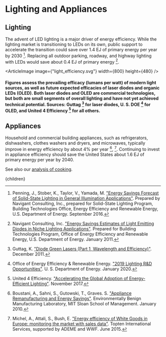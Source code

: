 



# Lighting and Appliances

## Lighting
The advent of LED lighting is a major driver of energy efficiency. While the lighting market is transitioning to LEDs on its own, public support to accelerate the transition could save over 1.4 EJ of primary energy per year by 2030 [^6]. Replacing all outdoor parking, roadway, and highway lighting with LEDs would save about 0.4 EJ of primary energy [^4].

<ArticleImage image={"light_efficiency.svg"} width={800} height={480} />
#### Figures assess the prevailing efficacy (lumans per watt) of modern light sources, as well as future expected efficacies of laser diodes and organic LEDs (OLED). Both laser diodes and OLED are commercial technologies, but both are small segments of overall lighting and have not yet achieved technical potential. Sources: Guttag [^2] for laser diodes, U. S. DOE [^5] for OLED, and United 4 Efficiency [^7] for all others.

<ResearchAndDevelopmentIntoNewTechSolution />

## Appliances
Household and commercial building appliances, such as refrigerators, dishwashers, clothes washers and dryers, and microwaves, typically improve in energy efficiency by about 4% per year [^1], [^3]. Continuing to invest in appliance efficiency should save the United States about 1.6 EJ of primary energy per year by 2040.

<BenchmarkingAppliancesSolution />

See also our [analysis of cooking](/matter/ag_dist/cooking).

[^1]: Boustani, A., Sahni, S., Gutowski, T., Graves. S. ["Appliance Remanufacturing and Energy Savings"](http://web.mit.edu/ebm/www/Publications/MITEI-1-a-2010.pdf). Environmentally Benign Manufacturing Laboratory, MIT Sloan School of Management. January 2010.

[^2]: Guttag, K. ["Diode Green Lasers (Part 1, Wavelength and Efficiency)"](https://kguttag.com/2011/12/16/diode-green-lasers-part-1-wavelength-and-efficiency/). December 2011.

[^3]: Michel, A., Attali, S., Bush, E. ["Energy efficiency of White Goods in Europe: monitoring the market with sales data"](http://www.topten.eu/uploads/File/WhiteGoods_in_Europe_June15.pdf). Topten International Services, supported by ADEME and WWF. June 2015.

[^4]: Navigant Consulting, Inc. ["Energy Savings Estimates of Light Emitting Diodes in Niche Lighting Applications"](https://www1.eere.energy.gov/buildings/publications/pdfs/ssl/nichefinalreport_january2011.pdf). Prepared for Building Technologies Program, Office of Energy Efficiency and Renewable Energy, U.S. Department of Energy. January 2011.

[^5]: Office of Energy Efficiency & Renewable Energy. ["2019 Lighting R&D Opportunities"](https://www.energy.gov/eere/ssl/articles/doe-publishes-2019-lighting-rd-opportunities-document). U. S. Department of Energy. January 2020.

[^6]: Penning, J., Stober, K., Taylor, V., Yamada, M. ["Energy Savings Forecast of Solid-State Lighting in General Illumination Applications"](https://www.energy.gov/eere/ssl/downloads/2016-ssl-forecast-report). Prepared by Navigant Consulting, Inc., prepared for Solid-State Lighting Program, Building Technologies Office, Energy Efficiency and Renewable Energy, U.S. Department of Energy. September 2016.

[^7]: United 4 Efficiency. ["Accelerating the Global Adoption of Energy-Efficient Lighting"](https://www.unep.org/resources/publication/accelerating-global-adoption-energy-efficient-lighting). November 2017.

  <Article 
    focusAreaUrl={focusAreaUrl} 
    hierarchy={hierarchy} 
    site={site}
  >
    {children}
  </Article>